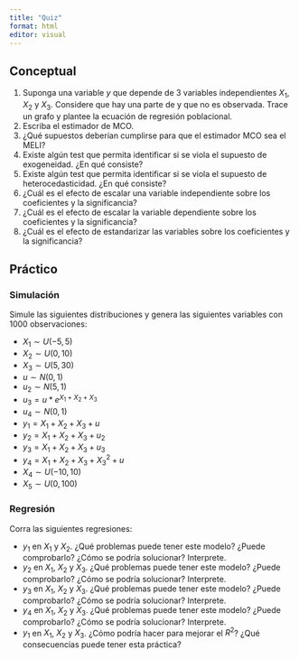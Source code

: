 ```yaml
---
title: "Quiz"
format: html
editor: visual
---
```


## Conceptual

1. Suponga una variable $y$ que depende de 3 variables independientes $X_1$, $X_2$ y $X_3$. Considere que hay una parte de y que no es observada. Trace un grafo y plantee la ecuación de regresión poblacional.
2. Escriba el estimador de MCO.
3. ¿Qué supuestos deberían cumplirse para que el estimador MCO sea el MELI?
4. Existe algún test que permita identificar si se viola el supuesto de exogeneidad. ¿En qué consiste?
5. Existe algún test que permita identificar si se viola el supuesto de heterocedasticidad. ¿En qué consiste?
6. ¿Cuál es el efecto de escalar una variable independiente sobre los coeficientes y la significancia?
7. ¿Cuál es el efecto de escalar la variable dependiente sobre los coeficientes y la significancia?
8. ¿Cuál es el efecto de estandarizar las variables sobre los coeficientes y la significancia?


## Práctico


### Simulación

Simule las siguientes distribuciones y genera las siguientes variables con 1000 observaciones:


- $X_1 \sim U(-5, 5)$
- $X_2 \sim U(0, 10)$
- $X_3 \sim U(5, 30)$
- $u \sim N(0, 1)$
- $u_2 \sim N(5, 1)$ 
- $u_3 = u * e^{X_1 + X_2 + X_3}$
- $u_4 \sim N(0, 1)$
- $y_1 = X_1 + X_2 + X_3 + u$
- $y_2 = X_1 + X_2 + X_3 + u_2$
- $y_3 = X_1 + X_2 + X_3 + u_3$
- $y_4 = X_1 + X_2 + X_3 + X_3 ^ 2 + u$
- $X_4 \sim U(-10, 10)$
- $X_5 \sim U(0, 100)$



### Regresión

Corra las siguientes regresiones:

- $y_1$ en $X_1$ y $X_2$. ¿Qué problemas puede tener este modelo? ¿Puede comprobarlo? ¿Cómo se podría solucionar? Interprete. 
- $y_2$ en $X_1$,  $X_2$ y $X_3$. ¿Qué problemas puede tener este modelo? ¿Puede comprobarlo? ¿Cómo se podría solucionar? Interprete. 
- $y_3$ en $X_1$,  $X_2$ y $X_3$. ¿Qué problemas puede tener este modelo? ¿Puede comprobarlo? ¿Cómo se podría solucionar? Interprete. 
- $y_4$ en $X_1$, $X_2$ y $X_3$. ¿Qué problemas puede tener este modelo? ¿Puede comprobarlo? ¿Cómo se podría solucionar? Interprete. 
- $y_1$ en $X_1$, $X_2$ y $X_3$. ¿Cómo podría hacer para mejorar el $R^2$? ¿Qué consecuencias puede tener esta práctica?

